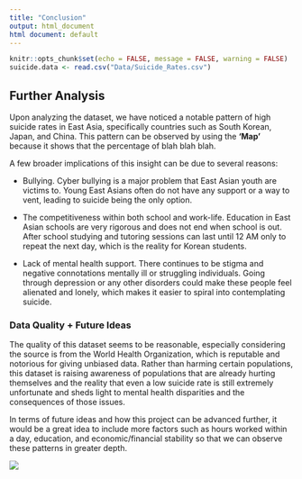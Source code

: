 ```yaml
---
title: "Conclusion"
output: html_document
html document: default
---
```


```r
knitr::opts_chunk$set(echo = FALSE, message = FALSE, warning = FALSE)
suicide.data <- read.csv("Data/Suicide_Rates.csv")
```

## Further Analysis

Upon analyzing the dataset, we have noticed a notable pattern of high suicide 
rates in East Asia, specifically countries such as South Korean, Japan, and 
China. This pattern can be observed by using the **'Map'** because it shows 
that the percentage of blah blah blah. 

A few broader implications of this insight can be due to several reasons: 

- Bullying. Cyber bullying is a major problem that East Asian youth are victims 
to. Young East Asians often do not have any support or a way to vent, leading 
to suicide being the only option. 

- The competitiveness within both school and work-life. Education in East Asian 
schools are very rigorous and does not end when school is out. After 
school studying and tutoring sessions can last until 12 AM only to repeat the 
next day, which is the reality for Korean students.

- Lack of mental health support. There continues to be stigma and negative 
connotations mentally ill or struggling individuals. Going through depression 
or any other disorders could make these people feel alienated and lonely, which 
makes it easier to spiral into contemplating suicide.

### Data Quality + Future Ideas

The quality of this dataset seems to be reasonable, especially considering the 
source is from the World Health Organization, which is reputable and notorious 
for giving unbiased data. Rather than harming certain populations, this dataset
is raising awareness of populations that are already hurting themselves and the
reality that even a low suicide rate is still extremely unfortunate and sheds 
light to mental health disparities and the consequences of those issues.

In terms of future ideas and how this project can be advanced further, it would 
be a great idea to include more factors such as hours worked within a day, education, and economic/financial stability so that we can observe these
patterns in greater depth.


![](hotline.png)

